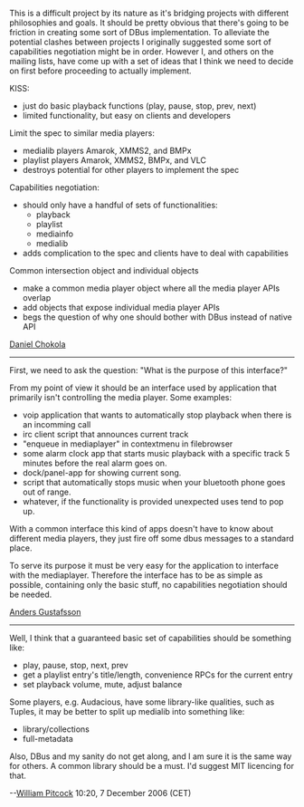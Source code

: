 This is a difficult project by its nature as it's bridging projects with different philosophies and goals. It should be pretty obvious that there's going to be friction in creating some sort of DBus implementation. To alleviate the potential clashes between projects I originally suggested some sort of capabilities negotiation might be in order. However I, and others on the mailing lists, have come up with a set of ideas that I think we need to decide on first before proceeding to actually implement.

;KISS:
* just do basic playback functions (play, pause, stop, prev, next)
* limited functionality, but easy on clients and developers

;Limit the spec to similar media players:
* medialib players Amarok, XMMS2, and BMPx
* playlist players Amarok, XMMS2, BMPx, and VLC
* destroys potential for other players to implement the spec

;Capabilities negotiation:
* should only have a handful of sets of functionalities:
** playback
** playlist
** mediainfo
** medialib
* adds complication to the spec and clients have to deal with capabilities

;Common intersection object and individual objects
* make a common media player object where all the media player APIs overlap
* add objects that expose individual media player APIs
* begs the question of why one should bother with DBus instead of native API

[[Daniel Chokola]]


------
First, we need to ask the question: "What is the purpose of this interface?"

From my point of view it should be an interface used by application that primarily isn't controlling the media player. Some examples:
* voip application that wants to automatically stop playback when there is an incomming call
* irc client script that announces current track
* "enqueue in mediaplayer" in contextmenu in filebrowser
* some alarm clock app that starts music playback with a specific track 5 minutes before the real alarm goes on.
* dock/panel-app for showing current song.
* script that automatically stops music when your bluetooth phone goes out of range.
* whatever, if the functionality is provided unexpected uses tend to pop up.

With a common interface this kind of apps doesn't have to know about different media players, they just fire off some dbus messages to a standard place. 

To serve its purpose it must be very easy for the application to interface with the mediaplayer. Therefore the interface has to be as simple as possible, containing only the basic stuff, no capabilities negotiation should be needed.

[[User:Anders Gustafsson|Anders Gustafsson]]

------

Well, I think that a guaranteed basic set of capabilities should be something like:

* play, pause, stop, next, prev
* get a playlist entry's title/length, convenience RPCs for the current entry
* set playback volume, mute, adjust balance

Some players, e.g. Audacious, have some library-like qualities, such as Tuples, it may be better to split up medialib into something like:

* library/collections
* full-metadata

Also, DBus and my sanity do not get along, and I am sure it is the same way for others. A common library should be a must. I'd suggest MIT licencing for that.

--[[User:Nenolod|William Pitcock]] 10:20, 7 December 2006 (CET)
